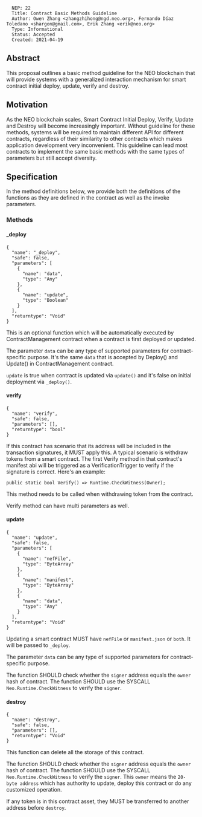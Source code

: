 <pre>
  NEP: 22
  Title: Contract Basic Methods Guideline
  Author: Owen Zhang <zhangzhihong@ngd.neo.org>, Fernando Díaz Toledano <shargon@gmail.com>, Erik Zhang <erik@neo.org>
  Type: Informational
  Status: Accepted
  Created: 2021-04-19
</pre>

==Abstract==

This proposal outlines a basic method guideline for the NEO blockchain that will provide systems with a generalized interaction mechanism for smart contract initial deploy, update, verify and destroy.

==Motivation==

As the NEO blockchain scales, Smart Contract Initial Deploy, Verify, Update and Destroy will become increasingly important.  Without guideline for these methods, systems will be required to maintain different API for different contracts, regardless of their similarity to other contracts which makes application development very inconvenient. This guideline can lead most contracts to implement the same basic methods with the same types of parameters but still accept diversity.

==Specification==

In the method definitions below, we provide both the definitions of the functions as they are defined in the contract as well as the invoke parameters.

===Methods===

====_deploy====

<pre>
{
  "name": "_deploy",
  "safe": false,
  "parameters": [
    {
      "name": "data",
      "type": "Any"
    },
    {
      "name": "update",
      "type": "Boolean"
    }
  ],
  "returntype": "Void"
}
</pre>

This is an optional function which will be automatically executed by ContractManagement contract when a contract is first deployed or updated.

The parameter <code>data</code> can be any type of supported parameters for contract-specific purpose. It's the same <code>data</code> that is accepted by Deploy() and Update() in ContractManagement contract.

<code>update</code> is true when contract is updated via <code>update()</code> and it's false on initial deployment via <code>_deploy()</code>.

====verify====

<pre>
{
  "name": "verify",
  "safe": false,
  "parameters": [],
  "returntype": "bool"
}
</pre>

If this contract has scenario that its address will be included in the transaction signatures, it MUST apply this. A typical scenario is withdraw tokens from a smart contract. The first Verify method in that contract's manifest abi will be triggered as a VerificationTrigger to verify if the signature is correct. Here's an example:

<code>public static bool Verify() => Runtime.CheckWitness(Owner);</code>

This method needs to be called when withdrawing token from the contract. 

Verify method can have multi parameters as well.

====update====

<pre>
{
  "name": "update",
  "safe": false,
  "parameters": [
    {
      "name": "nefFile",
      "type": "ByteArray"
    },
    {
      "name": "manifest",
      "type": "ByteArray"
    },
    {
      "name": "data",
      "type": "Any"
    }
  ],
  "returntype": "Void"
}
</pre>

Updating a smart contract MUST have <code>nefFile</code> or <code>manifest.json</code> or <code>both</code>. It will be passed to <code>_deploy</code>.

The parameter <code>data</code> can be any type of supported parameters for contract-specific purpose.

The function SHOULD check whether the <code>signer</code> address equals the <code>owner</code> hash of contract. The function SHOULD use the SYSCALL <code>Neo.Runtime.CheckWitness</code> to verify the <code>signer</code>.

====destroy====

<pre>
{
  "name": "destroy",
  "safe": false,
  "parameters": [],
  "returntype": "Void"
}
</pre>
This function can delete all the storage of this contract.

The function SHOULD check whether the <code>signer</code> address equals the <code>owner</code> hash of contract. The function SHOULD use the SYSCALL <code>Neo.Runtime.CheckWitness</code> to verify the <code>signer</code>.
This <code>owner</code> means the <code>20-byte address</code> which has authority to update, deploy this contract or do any customized operation.

If any token is in this contract asset, they MUST be transferred to another address before <code>destroy</code>.
